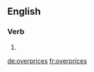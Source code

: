 ==English==

===Verb===
{{head|en|verb form}}

# {{en-third-person singular of|overprice}}

[[de:overprices]]
[[fr:overprices]]